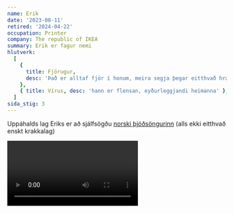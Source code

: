 ```yaml
---
name: Erik
date: '2023-08-11'
retired: '2024-04-22'
occupation: Printer
company: The republic of IKEA
summary: Erik er fagur nemi
hlutverk:
  [
    {
      title: Fjörugur,
      desc: 'Það er alltaf fjör í honum, meira segja þegar eitthvað hræðilegt gerist',
    },
    { title: Vírus, desc: 'hann er flensan, eyðurleggjandi heimanna' },
  ]
sida_stig: 3
---
```


Uppáhalds lag Eriks er að sjálfsögðu [norski þjóðsöngurinn](https://www.youtube.com/watch?v=ufbOHl1mmYk&ab_channel=SuperSimpleSongs-KidsSongs) (alls ekki eitthvað enskt krakkalag)

<Video id="k7YVxLLIuGM" />
